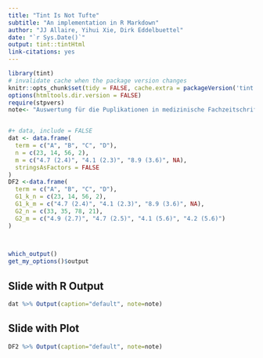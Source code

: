 ```yaml
---
title: "Tint Is Not Tufte"
subtitle: "An implementation in R Markdown"
author: "JJ Allaire, Yihui Xie, Dirk Eddelbuettel"
date: "`r Sys.Date()`"
output: tint::tintHtml
link-citations: yes
---
```


```r
library(tint)
# invalidate cache when the package version changes
knitr::opts_chunk$set(tidy = FALSE, cache.extra = packageVersion('tint'))
options(htmltools.dir.version = FALSE)
require(stpvers)
note<- "Auswertung für die Puplikationen in medizinische Fachzeitschriften."


#+ data, include = FALSE
dat <- data.frame(
  term = c("A", "B", "C", "D"),
  n = c(23, 14, 56, 2),
  m = c("4.7 (2.4)", "4.1 (2.3)", "8.9 (3.6)", NA),
  stringsAsFactors = FALSE
)
DF2 <-data.frame(
  term = c("A", "B", "C", "D"),
  G1_k_n = c(23, 14, 56, 2),
  G1_k_m = c("4.7 (2.4)", "4.1 (2.3)", "8.9 (3.6)", NA),
  G2_n = c(33, 35, 78, 21),
  G2_m = c("4.9 (2.7)", "4.7 (2.5)", "4.1 (5.6)", "4.2 (5.6)")
)

 

```
 

 

```r
which_output()
get_my_options()$output
```
 

## Slide with R Output

```r
dat %>% Output(caption="default", note=note) 
```

## Slide with Plot

```r
DF2 %>% Output(caption="default", note=note) 
```





 